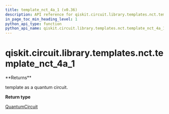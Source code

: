 ```yaml
---
title: template_nct_4a_1 (v0.36)
description: API reference for qiskit.circuit.library.templates.nct.template_nct_4a_1 in qiskit v0.36
in_page_toc_min_heading_level: 1
python_api_type: function
python_api_name: qiskit.circuit.library.templates.nct.template_nct_4a_1
---
```


<span id="qiskit-circuit-library-templates-nct-template-nct-4a-1" />

# qiskit.circuit.library.templates.nct.template\_nct\_4a\_1

<Function id="qiskit.circuit.library.templates.nct.template_nct_4a_1" isDedicatedPage={true} github="https://github.com/qiskit/qiskit/tree/stable/0.20/qiskit/circuit/library/templates/nct/template_nct_4a_1.py" signature="template_nct_4a_1()">
  **Returns**

  template as a quantum circuit.

  **Return type**

  [QuantumCircuit](qiskit.circuit.QuantumCircuit "qiskit.circuit.QuantumCircuit")
</Function>

